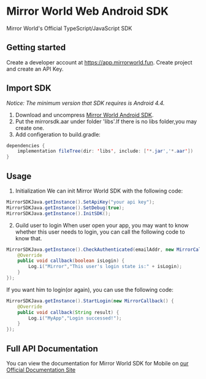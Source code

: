 # Mirror World Web Android SDK

Mirror World's Official TypeScript/JavaScript SDK  

## Getting started
Create a developer account at https://app.mirrorworld.fun. Create project and create an API Key.  

## Import SDK
*Notice:
The minimum version that SDK requires is Android 4.4.*

1. Download and uncompress [Mirror World Android SDK](http://games.mirrorworld.fun/market_sdk/mirrorsdk.aar).  
2. Put the mirrorsdk.aar under folder 'libs'.If there is no libs folder,you may create one.
3. Add configeration to build.gradle:
```java
dependencies {
    implementation fileTree(dir: 'libs', include: ['*.jar','*.aar'])
}
```

## Usage
1. Initialization
We can init Mirror World SDK with the following code:  
```java
MirrorSDKJava.getInstance().SetApiKey("your api key");
MirrorSDKJava.getInstance().SetDebug(true);
MirrorSDKJava.getInstance().InitSDK();
```

2. Guild user to login
When user open your app, you may want to know whether this user needs to login, you can call the following code to know that.
```java
MirrorSDKJava.getInstance().CheckAuthenticated(emailAddr, new MirrorCallback() {
    @Override
    public void callback(boolean isLogin) {
        Log.i("Mirror","This user's login state is:" + isLogin);
    }
});
```
If you want him to login(or again), you can use the following code:
```java
MirrorSDKJava.getInstance().StartLogin(new MirrorCallback() {
    @Override
    public void callback(String result) {
        Log.i("MyApp","Login successed!");
    }
});
```

## Full API Documentation
You can view the documentation for Mirror World SDK for Mobile on [our Official Documentation Site](https://docs.mirrorworld.fun/overview/introduction)

